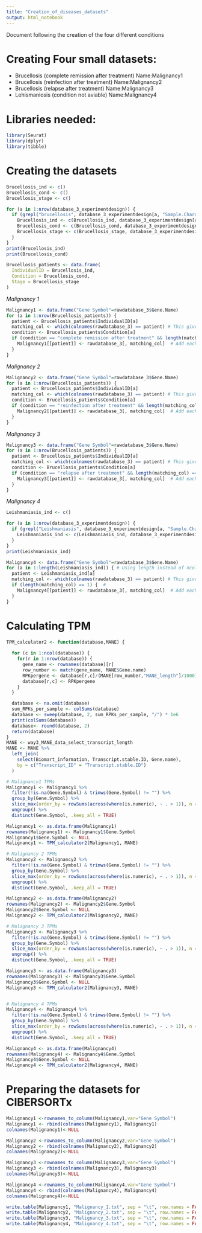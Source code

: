 ```yaml
---
title: "Creation_of_diseases_datasets"
output: html_notebook
---
```

Document following the creation of the four different conditions

# Creating Four small datasets:
- Brucellosis (complete remission after treatment)  Name:Malignancy1
- Brucellosis (reinfection after treatment)         Name:Malignancy2
- Brucellosis (relapse after treatment)             Name:Malignancy3
- Lehismaniosis (condition not aviable)             Name:Malignancy4

# Libraries needed:
```r
library(Seurat)
library(dplyr)
library(tibble)
```

# Creating the datasets
```r
Brucellosis_ind <- c() 
Brucellosis_cond <- c() 
Brucellosis_stage <- c() 

for (a in 1:nrow(database_3_experimentdesign)) {
  if (grepl("brucellosis", database_3_experimentdesign[a, "Sample.Characteristic.disease."])) {
    Brucellosis_ind <- c(Brucellosis_ind, database_3_experimentdesign[a, "Run"])
    Brucellosis_cond <- c(Brucellosis_cond, database_3_experimentdesign[a, "Sample.Characteristic.clinical.information."])
    Brucellosis_stage <- c(Brucellosis_stage, database_3_experimentdesign[a, "Sample.Characteristic.disease.staging."])
  }
}
print(Brucellosis_ind)
print(Brucellosis_cond)

Brucellosis_patients <- data.frame(
  IndividualID = Brucellosis_ind,
  Condition = Brucellosis_cond,
  Stage = Brucellosis_stage
)
```

*Malignancy 1*
```r
Malignancy1 <- data.frame("Gene Symbol"=rawdatabase_3$Gene.Name)
for (a in 1:nrow(Brucellosis_patients)) { 
  patient <- Brucellosis_patients$IndividualID[a]
  matching_col <- which(colnames(rawdatabase_3) == patient) # This gives the number of column that the names are the same, if there isn't any match, gives 0
  condition <- Brucellosis_patients$Condition[a]
  if (condition == "complete remission after treatment" && length(matching_col) == 1) {  #
    Malignancy1[[patient]] <- rawdatabase_3[, matching_col]  # Add each column with its information
  }
}
```

*Malignancy 2*
```r
Malignancy2 <- data.frame("Gene Symbol"=rawdatabase_3$Gene.Name)
for (a in 1:nrow(Brucellosis_patients)) { 
  patient <- Brucellosis_patients$IndividualID[a]
  matching_col <- which(colnames(rawdatabase_3) == patient) # This gives the number of column that the names are the same, if there isn't any match, gives 0
  condition <- Brucellosis_patients$Condition[a]
  if (condition == "reinfection after treatment" && length(matching_col) == 1) {  #
    Malignancy2[[patient]] <- rawdatabase_3[, matching_col]  # Add each column with its information
  }
}
```

*Malignancy 3*
```r
Malignancy3 <- data.frame("Gene Symbol"=rawdatabase_3$Gene.Name)
for (a in 1:nrow(Brucellosis_patients)) { 
  patient <- Brucellosis_patients$IndividualID[a]
  matching_col <- which(colnames(rawdatabase_3) == patient) # This gives the number of column that the names are the same, if there isn't any match, gives 0
  condition <- Brucellosis_patients$Condition[a]
  if (condition == "relapse after treatment" && length(matching_col) == 1) {  #
    Malignancy3[[patient]] <- rawdatabase_3[, matching_col]  # Add each column with its information
  }
}
```

*Malignancy 4*
```r
Leishmaniasis_ind <- c() 

for (a in 1:nrow(database_3_experimentdesign)) {
  if (grepl("Leishmaniasis", database_3_experimentdesign[a, "Sample.Characteristic.disease."])) {
    Leishmaniasis_ind <- c(Leishmaniasis_ind, database_3_experimentdesign[a, "Run"])
  }
}
print(Leishmaniasis_ind)

Malignancy4 <- data.frame("Gene Symbol"=rawdatabase_3$Gene.Name)
for (a in 1:length(Leishmaniasis_ind)) { # Using length instead of ncol, as it isn't a data frame.
  patient <- Leishmaniasis_ind[a]
  matching_col <- which(colnames(rawdatabase_3) == patient) # This gives the number of column that the names are the same, if there isn't any match, gives 0
  if (length(matching_col) == 1) {  #
    Malignancy4[[patient]] <- rawdatabase_3[, matching_col]  # Add each column with its information
  }
}
```


# Calculating TPM
```r
TPM_calculator2 <- function(database,MANE) {
  
  for (c in 1:ncol(database)) {
    for(r in 1:nrow(database)) {
      gene_name <- rownames(database)[r]
      row_number <- match(gene_name, MANE$Gene.name)
      RPKpergene <- database[r,c]/(MANE[row_number,"MANE_length"]/1000)
      database[r,c] <- RPKpergene
    }  
  }

  database <- na.omit(database)
  sum_RPKs_per_sample <- colSums(database)
  database <- sweep(database, 2, sum_RPKs_per_sample, "/") * 1e6
  print(colSums(database))
  database<- round(database, 2)
  return(database)
}
MANE <- way3_MANE_data_select_transcript_length
MANE <- MANE %>%
  left_join(
    select(Biomart_information, Transcript.stable.ID, Gene.name),
    by = c("Transcript_ID" = "Transcript.stable.ID")
  )

# Malignancy1 TPMs
Malignancy1 <- Malignancy1 %>%
  filter(!is.na(Gene.Symbol) & trimws(Gene.Symbol) != "") %>%
  group_by(Gene.Symbol) %>%
  slice_max(order_by = rowSums(across(where(is.numeric), ~ . > 1)), n = 1, with_ties = FALSE) %>%
  ungroup() %>%
  distinct(Gene.Symbol, .keep_all = TRUE)

Malignancy1 <- as.data.frame(Malignancy1)
rownames(Malignancy1) <- Malignancy1$Gene.Symbol
Malignancy1$Gene.Symbol <- NULL
Malignancy1 <- TPM_calculator2(Malignancy1, MANE)

# Malignancy 2 TPMs
Malignancy2 <- Malignancy2 %>%
  filter(!is.na(Gene.Symbol) & trimws(Gene.Symbol) != "") %>%
  group_by(Gene.Symbol) %>%
  slice_max(order_by = rowSums(across(where(is.numeric), ~ . > 1)), n = 1, with_ties = FALSE) %>%
  ungroup() %>%
  distinct(Gene.Symbol, .keep_all = TRUE)

Malignancy2 <- as.data.frame(Malignancy2)
rownames(Malignancy2) <- Malignancy2$Gene.Symbol
Malignancy2$Gene.Symbol <- NULL
Malignancy2 <- TPM_calculator2(Malignancy2, MANE)

# Malignancy 3 TPMs
Malignancy3 <- Malignancy3 %>%
  filter(!is.na(Gene.Symbol) & trimws(Gene.Symbol) != "") %>%
  group_by(Gene.Symbol) %>%
  slice_max(order_by = rowSums(across(where(is.numeric), ~ . > 1)), n = 1, with_ties = FALSE) %>%
  ungroup() %>%
  distinct(Gene.Symbol, .keep_all = TRUE)

Malignancy3 <- as.data.frame(Malignancy3)
rownames(Malignancy3) <- Malignancy3$Gene.Symbol
Malignancy3$Gene.Symbol <- NULL
Malignancy3 <- TPM_calculator2(Malignancy3, MANE)


# Malignancy 4 TPMs
Malignancy4 <- Malignancy4 %>%
  filter(!is.na(Gene.Symbol) & trimws(Gene.Symbol) != "") %>%
  group_by(Gene.Symbol) %>%
  slice_max(order_by = rowSums(across(where(is.numeric), ~ . > 1)), n = 1, with_ties = FALSE) %>%
  ungroup() %>%
  distinct(Gene.Symbol, .keep_all = TRUE)

Malignancy4 <- as.data.frame(Malignancy4)
rownames(Malignancy4) <- Malignancy4$Gene.Symbol
Malignancy4$Gene.Symbol <- NULL
Malignancy4 <- TPM_calculator2(Malignancy4, MANE)
```


# Preparing the datasets for CIBERSORTx
```r
Malignancy1 <-rownames_to_column(Malignancy1,var="Gene Symbol") 
Malignancy1 <- rbind(colnames(Malignancy1), Malignancy1) 
colnames(Malignancy1)<-NULL

Malignancy2 <-rownames_to_column(Malignancy2,var="Gene Symbol") 
Malignancy2 <- rbind(colnames(Malignancy2), Malignancy2) 
colnames(Malignancy2)<-NULL

Malignancy3 <-rownames_to_column(Malignancy3,var="Gene Symbol") 
Malignancy3 <- rbind(colnames(Malignancy3), Malignancy3) 
colnames(Malignancy3)<-NULL

Malignancy4 <-rownames_to_column(Malignancy4,var="Gene Symbol") 
Malignancy4 <- rbind(colnames(Malignancy4), Malignancy4) 
colnames(Malignancy4)<-NULL

write.table(Malignancy1, "Malignancy_1.txt", sep = "\t", row.names = FALSE, col.names = FALSE, quote = FALSE)
write.table(Malignancy2, "Malignancy_2.txt", sep = "\t", row.names = FALSE, col.names = FALSE, quote = FALSE)
write.table(Malignancy3, "Malignancy_3.txt", sep = "\t", row.names = FALSE, col.names = FALSE, quote = FALSE)
write.table(Malignancy4, "Malignancy_4.txt", sep = "\t", row.names = FALSE, col.names = FALSE, quote = FALSE)
```

